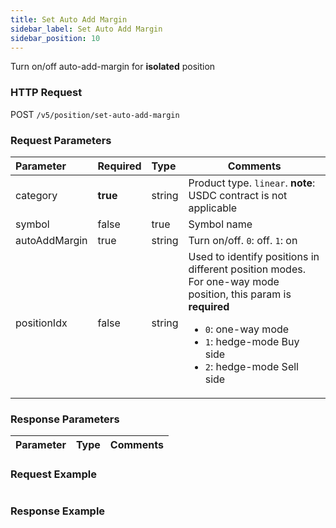 ```yaml
---
title: Set Auto Add Margin
sidebar_label: Set Auto Add Margin
sidebar_position: 10
---
```


Turn on/off auto-add-margin for **isolated** position

### HTTP Request
POST `/v5/position/set-auto-add-margin`

### Request Parameters
| Parameter | Required | Type | Comments|
|:----- |:-------|:-----|------ |
|category |**true** |string |Product type. `linear`. **note**: USDC contract is not applicable |
|symbol |false |true |Symbol name |
|autoAddMargin |true |string |Turn on/off. `0`: off. `1`: on |
|positionIdx |false |string |Used to identify positions in different position modes. For one-way mode position, this param is **required**<ul><li>`0`: one-way mode</li><li>`1`: hedge-mode Buy side</li><li>`2`: hedge-mode Sell side</li></ul>|

### Response Parameters
| Parameter | Type | Comments|
|:----- |:-----|----- |

### Request Example

<Tabs>
<TabItem value="console" label="Console">

```http
```

</TabItem>
</Tabs>

### Response Example

<Tabs>
<TabItem value="js linear" label="linear">

```javascript

```
</TabItem>
</Tabs>